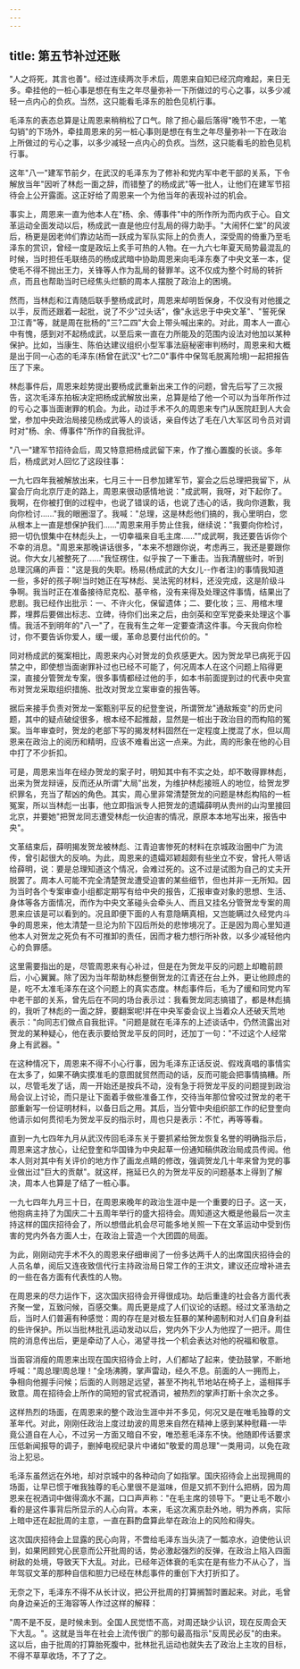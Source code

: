```yaml
---
---
---
```

title: 第五节补过还账
---



"人之将死，其言也善"。经过连续两次手术后，周恩来自知已经沉疴难起，来日无多。牵挂他的一桩心事是想在有生之年尽量弥补一下所做过的亏心之事，以多少减轻一点内心的负疚。当然，这只能看毛泽东的脸色见机行事。

毛泽东的表态总算是让周恩来稍稍松了口气。除了担心最后落得"晚节不忠，一笔勾销"的下场外，牵挂周恩来的另一桩心事则是想在有生之年尽量弥补一下在政治上所做过的亏心之事，以多少减轻一点内心的负疚。当然，这只能看毛的脸色见机行事。

这年"八一"建军节前夕，在武汉的毛泽东为了修补和党内军中老干部的关系，下令解放当年"因听了林彪一面之辞，而错整了的杨成武"等一批人，让他们在建军节招待会上公开露面。这正好给了周恩来一个为他当年的表现补过的机会。

事实上，周恩来一直为他本人在"杨、余、傅事件"中的所作所为而内疚于心。自文革运动全面发动以后，杨成武一直是他应付乱局的得力助手。"大闹怀仁堂"的风波后，杨更是因老帅们靠边站而一跃成为军队实际上的负责人，深受周的倚重乃至毛泽东的赏识，曾经一度是政坛上炙手可热的人物。在一九六七年夏天局势最混乱的时候，当时担任毛联络员的杨成武暗中协助周恩来向毛泽东奏了中央文革一本，促使毛不得不抛出王力，关锋等人作为乱局的替罪羊。这不仅成为整个时局的转折点，而且也帮助当时已经焦头烂额的周本人摆脱了政治上的困境。

然而，当林彪和江青随后联手整杨成武时，周恩来却明哲保身，不仅没有对他援之以手，反而还跟着一起批，说了不少"过头话"，像"永远忠于中央文革"、"誓死保卫江青"等，就是周在批杨的"三?二四"大会上带头喊出来的。对此，周本人一直心中有愧，感到对不起杨成武，以至后来一直在力所能及的范围内设法对他加以某种保护。比如，当康生、陈伯达建议组织小型军事法庭秘密审判杨时，周恩来和大概是出于同一心态的毛泽东(杨曾在武汉"七?二0"事件中保驾毛脱离险境)一起把报告压了下来。

林彪事件后，周恩来趁势提出要杨成武重新出来工作的问题，曾先后写了三次报告，这次毛泽东拍板决定把杨成武解放出来，总算是给了他一个可以为当年所作过的亏心之事当面谢罪的机会。为此，动过手术不久的周恩来专门从医院赶到人大会堂，参加中央政治局接见杨成武等人的谈话，亲自传达了毛在八大军区司令员对调时对"杨、余、傅事件"所作的自我批评。

"八一"建军节招待会后，周又特意把杨成武留下来，作了推心置腹的长谈。多年后，杨成武对人回忆了这段往事：

一九七四年我被解放出来，七月三十一日参加建军节，宴会之后总理把我留下，从宴会厅向北京厅走的路上，周恩来很动感情地说："成武啊，我呀，对下起你了。我啊，在你被打倒的过程中，也说了错误的话，也说了违心的话，我向你道歉，我向你检讨......"我的眼圈湿了。我喊："总理，这是林彪他们搞的，我心里明白，您从根本上一直是想保护我们......"周恩来用手势止住我，继续说："我要向你检讨，把一切仇恨集中在林彪头上，一切幸福来自毛主席......""成武啊，我还要告诉你个不幸的消息。"周恩来那晚讲话很多，"本来不想跟你说，考虑再三，我还是要跟你说。你大女儿被整死了......"我怔楞住，似乎挨了一下重击。当我清醒些时，听到总理沉痛的声音："这是我的失职。杨易(杨成武的大女儿--作者注)的事情我知道一些，多好的孩子啊!当时她正在写林彪、吴法宪的材料，还没完成，这是阶级斗争啊。我当时正在准备接待尼克松、基辛格，没有来得及处理这件事情，结果出了悲剧。我已经作出批示：一、不许火化，保留遗体；二、要化妆；三、用棺木埋葬，埋葬后要做出标志、立碑，待你们出来之后，由剑英和空军党委来处理这个事情。我活不到明年的"八一"了，在我有生之年一定要查清这件事。今天我向你检讨，你不要告诉你爱人，缓一缓，革命总要付出代价的。"

同对杨成武的冤案相比，周恩来内心对贺龙的负疚感更大。因为贺龙早已病死于囚禁之中，即使想当面谢罪补过也已经不可能了，何况周本人在这个问题上陷得更深，直接分管贺龙专案，很多事情都经过他的手，如本书前面提到过的代表中央宣布对贺龙采取组织措施、批改对贺龙立案审查的报告等。

据后来接手负责对贺龙一案甄别平反的纪登奎说，所谓贺龙"通敌叛变"的历史问题，其中的疑点破绽很多，根本经不起推敲，显然是一桩出于政治目的而构陷的冤案。当年审查时，贺龙的老部下写的揭发材料固然在一定程度上搅混了水，但以周恩来在政治上的阅历和精明，应该不难看出这一点来。为此，周的形象在他的心目中打了不少折扣。

可是，周恩来当年在经办贺龙的案子时，明知其中有不实之处，却不敢得罪林彪，出来为贺龙辩诬，反而还从所谓"大局"出发，为维护林彪接班人的地位，给贺龙罗织罪名，充当了帮凶的角色。其实，周心里非常清楚贺龙的问题是林彪构陷的一桩冤案，所以当林彪一出事，他立即指派专人把贺龙的遗孀薛明从贵州的山沟里接回北京，并要她"把贺龙同志遭受林彪一伙迫害的情况，原原本本地写出来，报告中央"。

文革结束后，薛明揭发贺龙被林彪、江青迫害惨死的材料在京城政治圈中广为流传，曾引起很大的反响。为此，周恩来的遗孀邓颖超颇有些坐立不安，曾托人带话给薛明，说：要是总理知道这个情况，会难过死的。这不过是试图为自己的丈夫开脱罢了。周本人可能不完全清楚贺龙遭受迫害的某些细节，但也并非一无所知。因为当时各个专案审查小组都定期写有给中央的报告，汇报审查对象的思想、生活、身体等各方面情况，而作为中央文革碰头会牵头人、而且又挂名分管贺龙专案的周恩来应该是可以看到的。况且即便下面的人有意隐瞒真相，又岂能瞒过久经党内斗争的周恩来，他太清楚一旦沦为阶下囚后所处的悲惨境况了。正是因为周心里知道他本人对贺龙之死负有不可推卸的责任，因而才极力想行所补救，以多少减轻他内心的负罪感。

这里需要指出的是，尽管周恩来有心补过，但是在为贺龙平反的问题上却瞻前顾后，小心翼翼。除了因为当年帮助林彪整倒贺龙的江青还在台上外，更让他顾虑的是，吃不太准毛泽东在这个问题上的真实态度。林彪事件后，毛为了缓和同党内军中老干部的关系，曾先后在不同的场台表示过：我看贺龙同志搞错了，都是林彪搞的，我听了林彪的一面之辞，要翻案呢!并在中央军委会议上当着众人还破天荒地表示："向同志们做点自我批评。"问题是就在毛泽东的上述谈话中，仍然流露出对贺龙的某种疑心，他在表示要给贺龙平反的同时，还加丁一句："不过这个人经常身上有武器。"

在这种情况下，周恩来不得不小心行事，因为毛泽东正话反说、假戏真唱的事情实在太多了，如果不确实摸准毛的意图就贸然而动的话，反而可能会把事情搞糟。所以，尽管毛发了话，周一开始还是按兵不动，没有急于将贺龙平反的问题提到政治局会议上讨论，而只是让下面着手做些准备工作，交待当年那位曾咬过贺龙的老干部重新写一份证明材料，以备日后之用。其后，当分管中央组织部工作的纪登奎向他请示如何贯彻毛为贺龙平反的指示时，周也只是表示：不忙，再等等看。

直到一九七四年九月从武汉传回毛泽东关于要抓紧给贺龙恢复名誉的明确指示后，周恩来这才放心，让纪登奎和华国锋为中央起草一份通知稿供政治局成员传阅。他本人则对其中有关评价的地方作了画龙点睛的修改，强调贺龙几十年来曾为党的事业做出过"巨大的贡献"。就这样，拖延已久的为贺龙平反的问题基本上得到了解决，周本人也算是了结了一桩心事。

一九七四年九月三十日，在周恩来晚年的政治生涯中是一个重要的日子。这一天，他抱病主持了为国庆二十五周年举行的盛大招待会。周知道这大概是他最后一次主持这样的国庆招待会了，所以想借此机会尽可能多地关照一下在文革运动中受到伤害的党内外各方面人士，在政治上营造一个大团圆的局面。

为此，刚刚动完手术不久的周恩来仔细审阅了一份多达两千人的出席国庆招待会的人员名单，阅后又连夜致信代行主持政治局日常工作的王洪文，建议还应增补进去的一些在各方面有代表性的人物。

在周恩来的尽力运作下，这次国庆招待会开得很成功。劫后重逢的社会各方面代表齐聚一堂，互致问候，百感交集。周氏更是成了人们议论的话题。经过文革浩劫之后，当时人们普遍有种感觉：周的存在是对极左狂暴的某种遏制和对人们自身利益的些许保护。所以当批林批孔运动发动以后，党内外下少人为他捏了一把汗。周住院的消息传出后，更是牵动了人心，渴望寻找一个机会表达对他的祝福和敬意。

当面容消瘦的周恩来出现在国庆招待会上时，人们都站了起来，使劲鼓掌，不断地呼喊："周总理!周总理！"全场沸腾，掌声雷动，经久不息。前面的人一拥而上，争相向他握手问候；后面的人则翘足远望，甚至不拘礼节地站在椅子上，遥相挥手致意。周在招待会上所作的简短的官式祝酒词，被热烈的掌声打断十余次之多。

这样热烈的场面，在周恩来的整个政治生涯中并不多见，何况又是在唯毛独尊的文革年代。对此，刚刚任政治上度过劫波的周恩来自然在精神上感到某种慰藉-一毕竟公道自在人心，不过另一方面又暗自不安，唯恐惹毛泽东不快。他随即传话要求压低新闻报导的调子，删掉电视纪录片中诸如"敬爱的周总理"一类用词，以免在政治上犯忌。

毛泽东虽然远在外地，却对京城中的各种动向了如指掌。国庆招待会上出现拥周的场面，让早已惯于唯我独尊的毛心里很不是滋味，但是又抓不到什么把柄，因为周恩来在祝酒词中做得滴水不漏，口口声声称："在毛主席的领导下。"更让毛不敢小看的是这件事背后所显示的人心向背。本来，毛这次离京赴外地，明为养病，实际上暗中还在起批周的主意，一直在斟酌盘算此举在政治上的风险和得失。

这次国庆招待会上显露的民心向背，不啻给毛泽东当头浇了一瓢凉水，迫使他认识到，如果罔顾党心民意而公开批周的话，势必激起强烈的反弹，在政治上陷入四面树敌的处境，导致天下大乱。对此，已经年迈体衰的毛实在是有些力不从心了，当年驾驭文革的那种自信和胆力已经在林彪事件的重创下大打折扣了。

无奈之下，毛泽东不得不从长计议，把公开批周的打算搁暂时置起来。对此，毛曾向身边亲近的王海容等人作过这样的解释：

"周不是不反，是时候未到。全国人民觉悟不高，对周还缺少认识，现在反周会天下大乱。"。这就是当年在社会上流传很广的那句最高指示"反周民必反"的由来。这以后，由于批周的打算胎死腹中，批林批孔运动也就失去了政治上主攻的目标，不得不草草收场，不了了之。